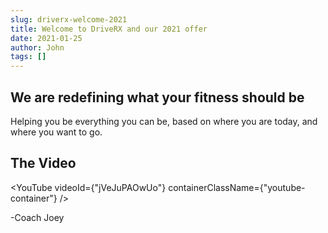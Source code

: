 ```yaml
---
slug: driverx-welcome-2021
title: Welcome to DriveRX and our 2021 offer
date: 2021-01-25
author: John
tags: []
---
```

## We are redefining what your fitness should be

Helping you be everything you can be, based on where you are today, and where you want to go.

## The Video


  <YouTube videoId={"jVeJuPAOwUo"} containerClassName={"youtube-container"} />

\-Coach Joey